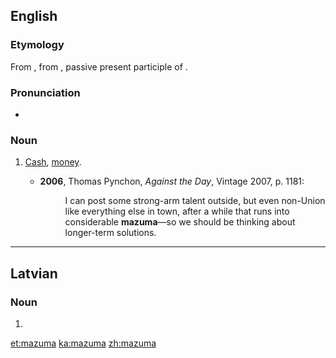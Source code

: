 {{also|mazumā}}
==English==

===Etymology===
From {{etyl|yi|en}} {{term|מזומן|sc=Hebr|tr=mezumen||cash|lang=yi}}, from {{etyl|he|en}} {{term|מזומן|מְזוּמָּן|prepared, ready; cash|lang=he|tr=m'zumán}}, passive present participle of {{term|זימן|זִימֵּן|to prepare, appoint|lang=he|tr=zimén}}.

===Pronunciation===
* {{IPA|/məˈzuːmə/}}

===Noun===
{{en-noun|-}}

# {{context|US|slang|lang=en}} [[cash|Cash]], [[money]].
#* '''2006''', Thomas Pynchon, ''Against the Day'', Vintage 2007, p. 1181:
#*: I can post some strong-arm talent outside, but even non-Union like everything else in town, after a while that runs into considerable '''mazuma'''—so we should be thinking about longer-term solutions.

----

==Latvian==

===Noun===
{{head|lv|noun form|g=m}}

# {{lv-inflection of|mazums|gen|s}}

[[et:mazuma]]
[[ka:mazuma]]
[[zh:mazuma]]